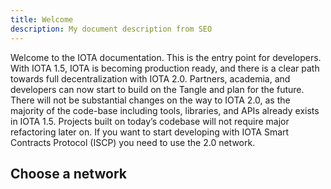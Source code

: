 ```yaml
---
title: Welcome
description: My document description from SEO
---
```



Welcome to the IOTA documentation. This is the entry point for developers. With IOTA 1.5, IOTA is becoming production ready, and there is a clear path towards full decentralization with IOTA 2.0.
Partners, academia, and developers can now start to build on the Tangle and plan for the future. There will not be substantial changes on the way to IOTA 2.0, as the majority of the code-base including
tools, libraries, and APIs already exists in IOTA 1.5. Projects built on today’s codebase will not require major refactoring later on.
If you want to start developing with IOTA Smart Contracts Protocol (ISCP) you need to use the 2.0 network.

## Choose a network

<div className='row'>
  <Card
    title='IOTA 1.5'
    link='networks/iota-1.5'
    description='Current Mainnet'
    icon='&#xe907;'
  />
  <Card
    title='IOTA 2.0'
    link='networks/iota-2.0'
    description='Future of IOTA'
    icon='&#xe906;'
  />
</div>

